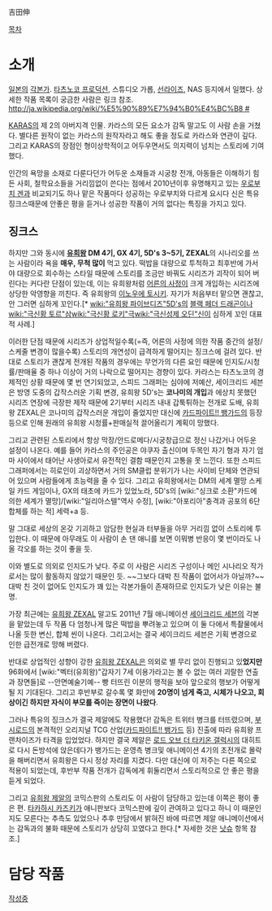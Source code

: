 吉田伸

[[목차]]

= 소개 =
[[일본]]의 [[각본가]]. [[타츠노코 프로덕션]], 스튜디오 가롭, [[선라이즈]], NAS 등지에서 일했다.
상세한 작품 목록이 궁금한 사람은 링크 참조. [[http://ja.wikipedia.org/wiki/%E5%90%89%E7%94%B0%E4%BC%B8 #]]

[[KARAS]]의 제 2의 아버지격 인물. 카라스의 모든 요소가 감독 말고도 이 사람 손을 거쳤다. 별다른 원작이 없는 카라스의 원작자라고 해도 좋을 정도로 카라스와 연관이 깊다. 그리고 KARAS의 장점인 형이상학적이고 어두우면서도 의지력이 넘치는 스토리에 기여했다. 

인간의 욕망을 소재로 다룬다던가 어두운 소재들과 시궁창 전개, 아동들은 이해하기 힘든 사회, 철학요소들을 거리낌없이 쓴다는 점에서 2010년이후 유명해지고 있는 [[우로부치 겐]]과 비교되기도 하나 맡은 작품마다 성공하는 우로부치와 다르게 요시다 신은 특유 징크스때문에 안좋은 평을 듣거나 성공한 작품이 거의 없다는 특징을 가지고 있다.

== 징크스 ==
하지만 그와 동시에 '''[[유희왕]] DM 4기, GX 4기, 5D's 3~5기, ZEXAL'''의 시나리오를 쓰는 사람이라 욕을 '''매우, 무척 많이''' 먹고 있다. 떡밥을 대량으로 투척하고 최후반에 가서야 대량으로 회수하는 스타일 때문에 스토리를 조금만 바꿔도 시리즈가 괴작이 되어 버린다는 커다란 단점이 있는데, 이는 유희왕처럼 [[어른의 사정]]이 크게 개입하는 시리즈에 상당한 악영향을 끼친다. 즉 유희왕의 [[이노우에 토시키]]. 자기가 처음부터 맡으면 괜찮고, 안 그러면 심하게 꼬인다.[* [[wiki:"유희왕 파이브디즈"5D's]]의 [[블랙 페더 드래곤]]이나 [[wiki:"극신황 토르"삼]][[wiki:"극신황 로키"극]][[wiki:"극신성제 오딘"신]]이 심하게 꼬인 대표적 사례.]

이러한 단점 때문에 시리즈가 상업적일수록(=즉, 어른의 사정에 의한 작품 중간의 설정/스케줄 변경이 많을수록) 스토리의 개연성이 급격하게 떨어지는 징크스에 걸려 있다. 반대로 스토리가 괜찮게 전개된 작품의 경우에는 무언가의 다른 요인 때문에 인지도/시청률/판매율 중 하나 이상이 거의 나락으로 떨어지는 경향이 있다. 카라스는 타츠노코의 경제적인 상황 때문에 몇 번 연기되었고, 스피드 그래퍼는 심야에 저예산, 세이크리드 세븐은 방영 도중의 갑작스러운 기획 변경, 유희왕 5D's는 '''코나미의 개입'''과 에상치 못했던 시리즈 연장에 극장판 제작 때문에 2기부터 시리즈 내내 갑툭튀하는 전개로 도배, 유희왕 ZEXAL은 코나미의 갑작스러운 개입이 줄었지만 대신에 [[카드파이트!! 뱅가드]]의 등장 등으로 인해 원래의 유희왕 시청률+판매실적 끌어올리기 계획이 망했다.

그리고 관련된 스토리에서 항상 막장/안드로메다/시궁창급으로 정신 나갔거나 어두운 설정이 나온다. 
예를 들어 카라스의 주인공은 야쿠자 출신이며 두목인 자기 형과 자기 엄마 사이에서 태어난 사생아로서 유전적인 결함 때문인지 고통을 못 느낀다. 또한 스피드 그래퍼에서는 히로인이 괴상하면서 거의 SM클럽 분위기가 나는 사이비 단체와 연관되어 있으며 사람들에게 초능력을 줄 수 있다. 그리고 유희왕에서는 DM의 세계 멸망 스케일 카드 게임이나, GX의 태초에 카드가 있었노라, 5D's의 [wiki:"싱크로 소환"카드에 의한 세계가 멸망]/[wiki:"일리아스텔"역사 수정], [wiki:"아포리아"충격과 공포의 6단합체를 하는 적] 세력+a 등.

말 그대로 세상의 온갖 기괴하고 암담한 현실과 터부들을 아무 거리낌 없이 스토리에 투입한다. 이 때문에 아무래도 이 사람이 손 댄 애니를 보면 이뭐병 반응이 몇 번이라도 나올 각오를 하는 것이 좋을 듯.

이와 별도로 의외로 인지도가 낮다. 주로 이 사람은 시리즈 구성이나 메인 시나리오 작가로서는 많이 활동하지 않았기 때문인 듯. ~~그보다 대박 친 작품이 없어서가 아닐까?~~ 대박 친 것이 없어도 인지도가 꽤 있는 각본가들이 존재하므로 인지도가 낮은 이유는 불명.

가장 최근에는 [[유희왕 ZEXAL]] 말고도 2011년 7월 애니메이션 [[세이크리드 세븐]]의 각본을 맡았는데 두 작품 다 엄청나게 많은 떡밥을 뿌려놓고 있으며 이 둘 다에서 특촬물에서 나올 듯한 변신, 합체 씬이 나온다. 그리고서는 결국 세이크리드 세븐은 기획 변경으로 인한 급전개로 망해 버렸다. 

반대로 상업적인 성향이 강한 [[유희왕 ZEXAL]]은 의외로 별 무리 없이 진행되고 있'''었지만''' 96화에서 [wiki:"벡터(유희왕)"갑자기 7세 이용가라고는 볼 수 없는 여러 괴랄한 연출과 장면들]로 --안면예술기예-- 빵 터뜨린 이분의 행적을 보아 앞으로의 행보가 어떻게 될 지 기대된다. 그리고 후반부로 갈수록 몇 화만에 '''20명이 넘게 죽고, 시체가 나오고, 회상이긴 하지만 자식이 부모를 죽이는 장면이 나왔다'''.

그러나 특유의 징크스가 결국 제알에도 작용했다! 감독은 트위터 병크를 터뜨렸으며, [[부시로드]]의 본격적인 오리지널 TCG 산업([[카드파이트!! 뱅가드]] 등) 진출에 따라 유희왕 프랜차이즈가 타격을 입었었다. 하지만 결국 제알은 [[로드 오브 더 타키온 갤럭시]]의 대히트로 다시 돈방석에 앉은데다가 뱅가드는 운영측 병크및 애니메이션 4기의 초전개로 몰락을 해버리면서 유희왕은 다시 정상 자리를 지켰다. 다만 대신에 이 저주는 다른 쪽으로 적용이 되었는데, 후반부 작품 전개가 감독에게 휘둘리면서 스토리적으로 안 좋은 평을 듣게 되었다. 

그리고 [[유희왕 제알]]의 코믹스판의 스토리도 이 사람이 담당하고 있는데 이쪽은 평이 좋은 편. [[타카하시 카즈키]]가 애니판보다 코믹스판에 깊이 관여하고 있다고 하니 이 때문인지도 모른다는 추측도 있었으나 추후 만담에서 밝혀진 바에 따르면 제알 애니메이션에서는 감독과의 불화 때문에 스토리가 상당히 꼬였다고 한다.[* 자세한 것은 [[낫슈]] 항목 참조.]

= 담당 작품 = 
[[작성중]]
